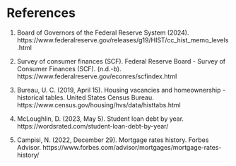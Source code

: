 # References

1. Board of Governors of the Federal Reserve System (2024). https://www.federalreserve.gov/releases/g19/HIST/cc_hist_memo_levels.html 

2. Survey of consumer finances (SCF). Federal Reserve Board - Survey of Consumer Finances (SCF). (n.d.-b). https://www.federalreserve.gov/econres/scfindex.html 

3. Bureau, U. C. (2019, April 15). Housing vacancies and homeownership - historical tables. United States Census Bureau. https://www.census.gov/housing/hvs/data/histtabs.html 

4. McLoughlin, D. (2023, May 5). Student loan debt by year. https://wordsrated.com/student-loan-debt-by-year/

5. Campisi, N. (2022, December 29). Mortgage rates history. Forbes Advisor. https://www.forbes.com/advisor/mortgages/mortgage-rates-history/